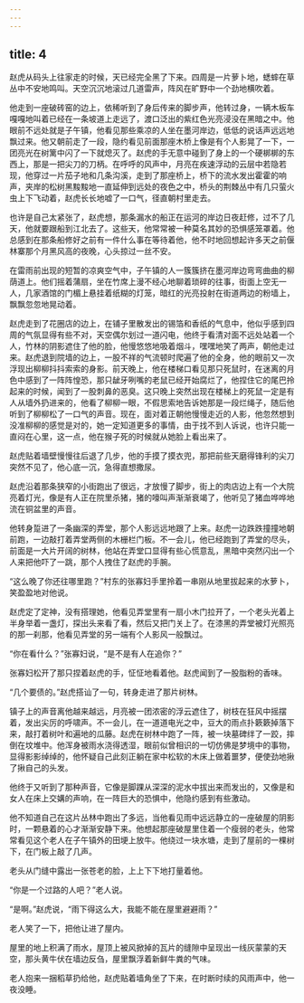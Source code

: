 ```yaml
---
---
---
```

title: 4
---



赵虎从码头上往家走的时候，天已经完全黑了下来。四周是一片萝卜地，蟋蟀在草丛中不安地鸣叫。天空沉沉地滚过几道雷声，阵风在旷野中一个劲地横吹着。

他走到一座破砖窑的边上，依稀听到了身后传来的脚步声，他转过身，一辆木板车嘎嘎地叫着已经在一条坡道上走远了，渡口泛出的紫红色光亮浸没在黑暗之中。他眼前不远处就是子午镇，他看见那些乘凉的人坐在墨河岸边，低低的说话声远远地飘过来。他又朝前走了一段，隐约看见前面那座木桥上像是有个人影晃了一下，一团亮光在树篱中闪了一下就熄灭了。赵虎的手无意中碰到了身上的一个硬梆梆的东西上，那是一把尖刀的刀柄。在呼呼的风声中，月亮在疾速浮动的云层中若隐若现，他穿过一片茄子地和几条沟溪，走到了那座桥上，桥下的流水发出霍霍的响声，夹岸的松树黑黢黢地一直延伸到远处的夜色之中，桥头的荆棘丛中有几只萤火虫上下飞动着，赵虎长长地嘘了一口气，径直朝村里走去。

也许是自己太紧张了，赵虎想，那条漏水的船正在运河的岸边日夜赶修，过不了几天，他就要跟船到江北去了。这些天，他常常被一种莫名其妙的恐惧感笼罩着。他总感到在那条船修好之前有一件什么事在等待着他，他不时地回想起许多天之前偃林寨那个月黑风高的夜晚，心头掠过一丝不安。

在雷雨前出现的短暂的凉爽空气中，子午镇的人一簇簇挤在墨河岸边弯弯曲曲的柳荫道上。他们摇着蒲扇，坐在竹席上漫不经心地聊着琐碎的往事，街面上空无一人，几家酒馆的门楣上悬挂着纸糊的灯笼，暗红的光亮投射在街道两边的粉墙上，飘飘忽忽地晃动着。

赵虎走到了花圈店的边上，在铺子里散发出的锡箔和香纸的气息中，他似乎感到四周的气氛显得有些不对，天空偶尔划过一道闪电，他终于看清对面不远处站着一个人，竹林的阴影遮住了他的脸，他慢悠悠地吸着烟斗，嘿嘿地笑了两声，朝他走过来。赵虎退到院墙的边上，一股不祥的气流顿时爬遍了他的全身，他的眼前又一次浮现出柳柳抖抖索索的身影。前天晚上，他在楼梯口看见那只死鼠时，在迷离的月色中感到了一阵阵惶恐，那只龇牙咧嘴的老鼠已经开始腐烂了，他捏住它的尾巴拎起来的时候，闻到了一股刺鼻的恶臭。这只晚上突然出现在楼梯上的死鼠一定是有人从墙外扔进来的，他看了柳柳一眼，不假思索地告诉她那是一段烂绳子，随后他听到了柳柳松了一口气的声音。现在，面对着正朝他慢慢走近的人影，他忽然想到没准柳柳的感觉是对的，她一定知道更多的事情，由于找不到人诉说，也许只能一直闷在心里，这一点，他在猴子死的时候就从她脸上看出来了。

赵虎贴着墙壁慢慢往后退了几步，他的手摸了摸衣兜，那把前些天磨得锋利的尖刀突然不见了，他心底一沉，急得直想撒尿。

赵虎沿着那条狭窄的小街跑出了很远，才放慢了脚步，街上的肉店边上有一个大院亮着灯光，像是有人正在院里杀猪，猪的嚎叫声渐渐衰竭了，他听见了猪血哗哗地流在铜盆里的声音。

他转身踅进了一条幽深的弄堂，那个人影远远地跟了上来。赵虎一边跌跌撞撞地朝前跑，一边敲打着弄堂两侧的木栅栏门板。不一会儿，他已经跑到了弄堂的尽头，前面是一大片开阔的树林，他站在弄堂口显得有些心慌意乱，黑暗中突然闪出一个人来把他吓了一跳，那个人拽住了赵虎的手腕。

“这么晚了你还往哪里跑？”村东的张寡妇手里拎着一串刚从地里拔起来的水萝卜，笑盈盈地对他说。

赵虎定了定神，没有搭理她，他看见弄堂里有一扇小木门拉开了，一个老头光着上半身举着一盏灯，探出头来看了看，然后又把门关上了。在漆黑的弄堂被灯光照亮的那一刹那，他看见弄堂的另一端有个人影风一般飘过。

“你在看什么？”张寡妇说，“是不是有人在追你？”

张寡妇松开了那只捏着赵虎的手，怔怔地看着他。赵虎闻到了一股脂粉的香味。

“几个要债的。”赵虎搭讪了一句，转身走进了那片树林。

镇子上的声音离他越来越远，月亮被一团浓密的浮云遮住了，树枝在狂风中摇摆着，发出尖厉的呼啸声。不一会儿，在一道道电光之中，豆大的雨点扑簌簌掉落下来，敲打着树叶和遍地的瓜藤。赵虎在树林中跑了一阵，被一块墓碑绊了一跤，摔倒在坟堆中。他浑身被雨水浇得透湿，眼前似曾相识的一切仿佛是梦境中的事物，显得影影绰绰的，他怀疑自己此刻正躺在家中松软的木床上做着噩梦，便使劲地揪了揪自己的头发。

他终于又听到了那种声音，它像是脚踝从深深的泥水中拔出来而发出的，又像是和女人在床上交媾的声响，在一阵巨大的恐惧中，他隐约感到有些激动。

他不知道自己在这片丛林中跑出了多远，当他看见雨中远远静立的一座破屋的阴影时，一颗悬着的心才渐渐安静下来。他想起那座破屋里住着一个瘦弱的老头，他常常看见这个老人在子午镇外的田埂上放牛。他绕过一块水塘，走到了屋前的一棵树下，在门板上敲了几声。

老头从门缝中露出一张苍老的脸，上上下下地打量着他。

“你是一个过路的人吧？”老人说。

“是啊。”赵虎说，“雨下得这么大，我能不能在屋里避避雨？”

老人笑了一下，把他让进了屋内。

屋里的地上积满了雨水，屋顶上被风掀掉的瓦片的缝隙中呈现出一线灰蒙蒙的天空，那头黄牛伏在墙边反刍，屋里飘浮着新鲜牛粪的气味。

老人抱来一捆稻草扔给他，赵虎贴着墙角坐了下来，在时断时续的风雨声中，他一夜没睡。